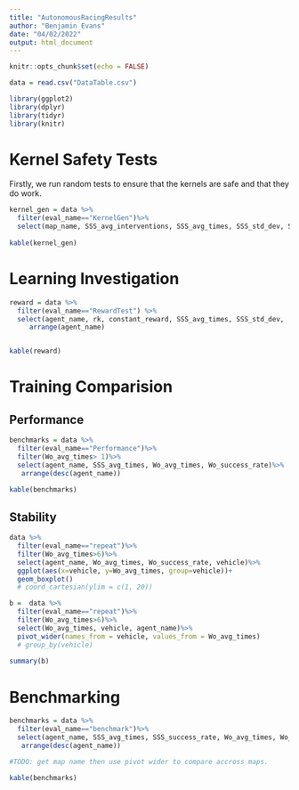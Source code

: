 ```yaml
---
title: "AutonomousRacingResults"
author: "Benjamin Evans"
date: "04/02/2022"
output: html_document
---
```



```r
knitr::opts_chunk$set(echo = FALSE)

data = read.csv("DataTable.csv")

library(ggplot2)
library(dplyr)
library(tidyr)
library(knitr)

```

# Kernel Safety Tests

Firstly, we run random tests to ensure that the kernels are safe and that they do work.

```r
kernel_gen = data %>%
  filter(eval_name=="KernelGen")%>%
  select(map_name, SSS_avg_interventions, SSS_avg_times, SSS_std_dev, SSS_success_rate)
  
kable(kernel_gen)
```

# Learning Investigation

```r
reward = data %>%
  filter(eval_name=="RewardTest") %>%
  select(agent_name, rk, constant_reward, SSS_avg_times, SSS_std_dev,  SSS_avg_interventions)%>%
     arrange(agent_name)


kable(reward)
```


# Training Comparision

## Performance
```r

benchmarks = data %>%
  filter(eval_name=="Performance")%>%
  filter(Wo_avg_times> 1)%>%
  select(agent_name, SSS_avg_times, Wo_avg_times, Wo_success_rate)%>%
   arrange(desc(agent_name))

kable(benchmarks)

```

## Stability
```r

data %>%
  filter(eval_name=="repeat")%>%
  filter(Wo_avg_times>6)%>%
  select(agent_name, Wo_avg_times, Wo_success_rate, vehicle)%>%
  ggplot(aes(x=vehicle, y=Wo_avg_times, group=vehicle))+
  geom_boxplot()
  # coord_cartesian(ylim = c(1, 20))

b =  data %>%
  filter(eval_name=="repeat")%>%
  filter(Wo_avg_times>6)%>%
  select(Wo_avg_times, vehicle, agent_name)%>%
  pivot_wider(names_from = vehicle, values_from = Wo_avg_times)
  # group_by(vehicle)
  
summary(b)
```


# Benchmarking


```r

benchmarks = data %>%
  filter(eval_name=="benchmark")%>%
  select(agent_name, SSS_avg_times, SSS_success_rate, Wo_avg_times, Wo_success_rate)%>%
   arrange(desc(agent_name))

#TODO: get map name then use pivot wider to compare accross maps.

kable(benchmarks)

```



